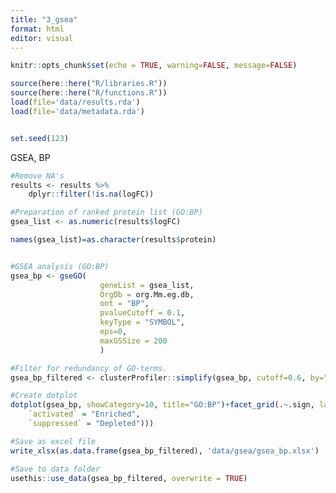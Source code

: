 ```yaml
---
title: "3_gsea"
format: html
editor: visual
---
```


```r

knitr::opts_chunk$set(echo = TRUE, warning=FALSE, message=FALSE)

source(here::here("R/libraries.R"))
source(here::here("R/functions.R"))
load(file='data/results.rda')
load(file='data/metadata.rda')


set.seed(123)
```

GSEA, BP

```r

#Remove NA's
results <- results %>% 
    dplyr::filter(!is.na(logFC))

#Preparation of ranked protein list (GO:BP)
gsea_list <- as.numeric(results$logFC)

names(gsea_list)=as.character(results$protein)


#GSEA analysis (GO:BP)
gsea_bp <- gseGO(
                    geneList = gsea_list,
                    OrgDb = org.Mm.eg.db,
                    ont = "BP",
                    pvalueCutoff = 0.1,
                    keyType = "SYMBOL",
                    eps=0,
                    maxGSSize = 200
                    )

#Filter for redundancy of GO-terms. 
gsea_bp_filtered <- clusterProfiler::simplify(gsea_bp, cutoff=0.6, by="p.adjust", select_fun=min)

#Create dotplot
dotplot(gsea_bp, showCategory=10, title="GO:BP")+facet_grid(.~.sign, labeller=as_labeller(c(
    `activated` = "Enriched",
    `suppressed` = "Depleted")))

#Save as excel file
write_xlsx(as.data.frame(gsea_bp_filtered), 'data/gsea/gsea_bp.xlsx')

#Save to data folder
usethis::use_data(gsea_bp_filtered, overwrite = TRUE)
```

